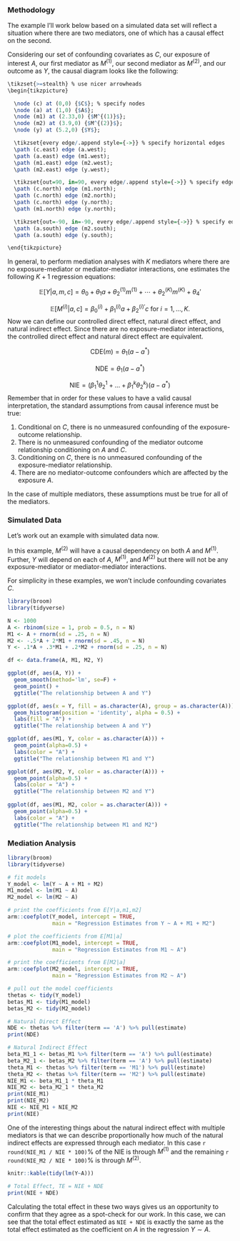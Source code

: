 ### Methodology

The example I'll work below based on a simulated data set will reflect a situation 
where there are two mediators, one of which has a causal effect on the second.

Considering our set of confounding covariates as $C$, our exposure of interest $A$, 
our first mediator as $M^{(1)}$, our second mediator as $M^{(2)}$, and our 
outcome as $Y$, the causal diagram looks like the following:

```r
\tikzset{>=stealth} % use nicer arrowheads
\begin{tikzpicture}

  \node (c) at (0,0) {$C$}; % specify nodes
  \node (a) at (1,0) {$A$};
  \node (m1) at (2.33,0) {$M^{(1)}$};
  \node (m2) at (3.9,0) {$M^{(2)}$};
  \node (y) at (5.2,0) {$Y$};

  \tikzset{every edge/.append style={->}} % specify horizontal edges
  \path (c.east) edge (a.west);
  \path (a.east) edge (m1.west);
  \path (m1.east) edge (m2.west);
  \path (m2.east) edge (y.west);

  \tikzset{out=90, in=90, every edge/.append style={->}} % specify edges on top
  \path (c.north) edge (m1.north);
  \path (c.north) edge (m2.north);
  \path (c.north) edge (y.north);
  \path (m1.north) edge (y.north);

  \tikzset{out=-90, in=-90, every edge/.append style={->}} % specify edges on bottom
  \path (a.south) edge (m2.south);
  \path (a.south) edge (y.south);

\end{tikzpicture}
```

In general, to perform mediation analyses with $K$ mediators where there are no
exposure-mediator or mediator-mediator interactions, one estimates the following
$K+1$ regression equations:

$$ \mathbb E[Y | a, m, c] = \theta_0 + \theta_1 a + \theta_2^{(1)} m^{(1)} +
\cdots + \theta_2^{(K)}m^{(K)} + \theta_4'$$

$$ \mathbb E[M^{(i)} | a, c] = \beta_0^{(i)} + \beta_1^{(i)}a + \beta_2^{(i)\prime}c \text{ for } i = 1,\dots,K.$$ 
Now we can define our controlled direct effect, natural direct effect, and 
natural indirect effect.  Since there are no exposure-mediator interactions, the 
controlled direct effect and natural direct effect are equivalent.

$$\text{CDE}(m) = \theta_1(a-a^*)$$

$$\text{NDE} = \theta_1(a-a^*)$$

$$\text{NIE} = (\beta_1^1 \theta_2^1 + \dots + \beta_1^k \theta_2^k)(a-a^*)$$
Remember that in order for these values to have a valid causal interpretation, the standard assumptions from causal inference must be true: 

  1. Conditional on $C$, there is no unmeasured confounding of the exposure-outcome relationship.
  2. There is no unmeasured confounding of the mediator outcome relationship conditioning on $A$ and $C$. 
  3. Conditioning on $C$, there is no unmeasured confounding of the exposure-mediator relationship. 
  4. There are no mediator-outcome confounders which are affected by the exposure $A$.
  
In the case of multiple mediators, these assumptions must be true for all of the mediators.


### Simulated Data 

Let's work out an example with simulated data now.

In this example, $M^{(2)}$ will have a causal dependency on both $A$ and
$M^{(1)}$. Further, $Y$ will depend on each of $A$, $M^{(1)}$, and $M^{(2)}$ but
there will not be any exposure-mediator or mediator-mediator interactions.

For simplicity in these examples, we won't include confounding covariates $C$.

```r
library(broom)
library(tidyverse)
```

```r
N <- 1000
A <- rbinom(size = 1, prob = 0.5, n = N)
M1 <- A + rnorm(sd = .25, n = N)
M2 <- -.5*A + 2*M1 + rnorm(sd = .45, n = N)
Y <- .1*A + .3*M1 + .2*M2 + rnorm(sd = .25, n = N)
```

```r
df <- data.frame(A, M1, M2, Y)

ggplot(df, aes(A, Y)) + 
  geom_smooth(method='lm', se=F) + 
  geom_point() + 
  ggtitle("The relationship between A and Y")

ggplot(df, aes(x = Y, fill = as.character(A), group = as.character(A))) + 
  geom_histogram(position = 'identity', alpha = 0.5) + 
  labs(fill = "A") + 
  ggtitle("The relationship between A and Y")

ggplot(df, aes(M1, Y, color = as.character(A))) + 
  geom_point(alpha=0.5) + 
  labs(color = "A") + 
  ggtitle("The relationship between M1 and Y")

ggplot(df, aes(M2, Y, color = as.character(A))) + 
  geom_point(alpha=0.5) + 
  labs(color = "A") + 
  ggtitle("The relationship between M2 and Y")
  
ggplot(df, aes(M1, M2, color = as.character(A))) + 
  geom_point(alpha=0.5) + 
  labs(color = "A") + 
  ggtitle("The relationship between M1 and M2")
```


### Mediation Analysis

```r
library(broom)
library(tidyverse)

# fit models
Y_model <- lm(Y ~ A + M1 + M2)
M1_model <- lm(M1 ~ A)
M2_model <- lm(M2 ~ A)

# print the coefficients from E[Y|a,m1,m2] 
arm::coefplot(Y_model, intercept = TRUE,
              main = "Regression Estimates from Y ~ A + M1 + M2") 

# plot the coefficients from E[M1|a] 
arm::coefplot(M1_model, intercept = TRUE,
              main = "Regression Estimates from M1 ~ A") 

# print the coefficients from E[M2|a] 
arm::coefplot(M2_model, intercept = TRUE,
              main = "Regression Estimates from M2 ~ A")
```

```r
# pull out the model coefficients
thetas <- tidy(Y_model)
betas_M1 <- tidy(M1_model)
betas_M2 <- tidy(M2_model)

# Natural Direct Effect
NDE <- thetas %>% filter(term == 'A') %>% pull(estimate)
print(NDE)

# Natural Indirect Effect
beta_M1_1 <- betas_M1 %>% filter(term == 'A') %>% pull(estimate)
beta_M2_1 <- betas_M2 %>% filter(term == 'A') %>% pull(estimate)
theta_M1 <- thetas %>% filter(term == 'M1') %>% pull(estimate)
theta_M2 <- thetas %>% filter(term == 'M2') %>% pull(estimate)
NIE_M1 <- beta_M1_1 * theta_M1 
NIE_M2 <- beta_M2_1 * theta_M2 
print(NIE_M1)
print(NIE_M2)
NIE <- NIE_M1 + NIE_M2
print(NIE)
```

One of the interesting things about the natural 
indirect effect with multiple mediators is that we can describe proportionally 
how much of the natural indirect effects are expressed through each 
mediator.  In this case `r round(NIE_M1 / NIE * 100)`% of the NIE 
is through $M^{(1)}$ and the remaining `r round(NIE_M2 / NIE * 100)`% 
is through $M^{(2)}$. 

```r
knitr::kable(tidy(lm(Y~A)))

# Total Effect, TE = NIE + NDE
print(NIE + NDE)
```

Calculating the total effect in these two ways gives us an opportunity to
confirm that they agree as a spot-check for our work.  In this case, we can 
see that the total effect estimated as `NIE + NDE` is exactly the same as 
the total effect estimated as the coefficient on $A$ in the regression 
$Y\sim A$.